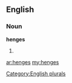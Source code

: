 ==English==

===Noun===
'''henges'''

# {{plural of|[[henge]]}}

[[Category:English plurals]]

[[ar:henges]]
[[my:henges]]